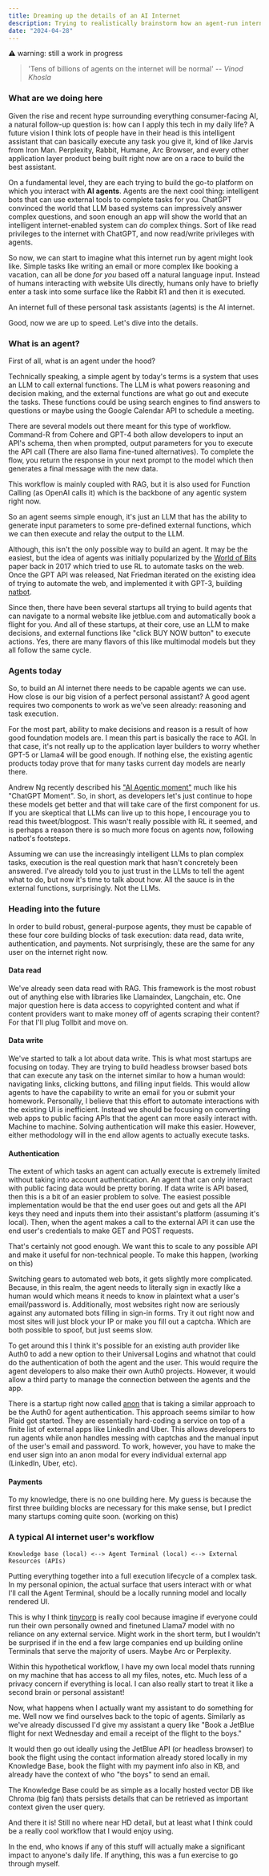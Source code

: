 ```yaml
---
title: Dreaming up the details of an AI Internet
description: Trying to realistically brainstorm how an agent-run internet would look and work.
date: "2024-04-28"
---
```


⚠️ warning: still a work in progress

> 'Tens of billions of agents on the internet will be normal'
> -- <cite>Vinod Khosla</cite>

### What are we doing here

Given the rise and recent hype surrounding everything consumer-facing AI, a natural follow-up question is: how can I apply this tech in my daily life? A future vision I think lots of people have in their head is this intelligent assistant that can basically execute any task you give it, kind of like Jarvis from Iron Man. Perplexity, Rabbit, Humane, Arc Browser, and every other application layer product being built right now are on a race to build the best assistant.

On a fundamental level, they are each trying to build the go-to platform on which you interact with **AI agents**. Agents are the next cool thing: intelligent bots that can use external tools to complete tasks for you.
ChatGPT convinced the world that LLM based systems can impressively answer complex questions, and soon enough an app will show the world that an intelligent internet-enabled system can _do_ complex things. Sort of like read privileges to the internet with ChatGPT, and now read/write privileges with agents.

So now, we can start to imagine what this internet run by agent might look like. Simple tasks like writing an email or more complex like booking a vacation, can all be done _for you_ based off a natural language input. Instead of humans interacting with website UIs directly, humans only have to briefly enter a task into some surface like the Rabbit R1 and then it is executed.

An internet full of these personal task assistants (agents) is the AI internet.

Good, now we are up to speed. Let's dive into the details.

### What is an agent?

First of all, what is an agent under the hood?

Technically speaking, a simple agent by today's terms is a system that uses an LLM to call external functions. The LLM is what powers reasoning and decision making, and the external functions are what go out and execute the tasks. These functions could be using search engines to find answers to questions or maybe using the Google Calendar API to schedule a meeting.

There are several models out there meant for this type of workflow. Command-R from Cohere and GPT-4 both allow developers to input an API's schema, then when prompted, output parameters for you to execute the API call (There are also llama fine-tuned alternatives). To complete the flow, you return the response in your next prompt to the model which then generates a final message with the new data.

This workflow is mainly coupled with RAG, but it is also used for Function Calling (as OpenAI calls it) which is the backbone of any agentic system right now.

So an agent seems simple enough, it's just an LLM that has the ability to generate input parameters to some pre-defined external functions, which we can then execute and relay the output to the LLM.

Although, this isn't the only possible way to build an agent. It may be the easiest, but the idea of agents was initially popularized by the [World of Bits](https://proceedings.mlr.press/v70/shi17a/shi17a.pdf) paper back in 2017 which tried to use RL to automate tasks on the web. Once the GPT API was released, Nat Friedman iterated on the existing idea of trying to automate the web, and implemented it with GPT-3, building [natbot](https://github.com/nat/natbot).

Since then, there have been several startups all trying to build agents that can navigate to a normal website like jetblue.com and automatically book a flight for you. And all of these startups, at their core, use an LLM to make decisions, and external functions like "click BUY NOW button" to execute actions. Yes, there are many flavors of this like multimodal models but they all follow the same cycle.

### Agents today

So, to build an AI internet there needs to be capable agents we can use. How close is our big vision of a perfect personal assistant? A good agent requires two components to work as we've seen already: reasoning and task execution.

For the most part, ability to make decisions and reason is a result of how good foundation models are. I mean this part is basically the race to AGI. In that case, it's not really up to the application layer builders to worry whether GPT-5 or Llama4 will be good enough. If nothing else, the existing agentic products today prove that for many tasks current day models are nearly there.

Andrew Ng recently described his ["AI Agentic moment"](https://twitter.com/AndrewYNg/status/1779606380665803144) much like his "ChatGPT Moment". So, in short, as developers let's just continue to hope these models get better and that will take care of the first component for us. If you are skeptical that LLMs can live up to this hope, I encourage you to read this tweet/blogpost. This wasn't really possible with RL it seemed, and is perhaps a reason there is so much more focus on agents now, following natbot's footsteps.

Assuming we can use the increasingly intelligent LLMs to plan complex tasks, execution is the real question mark that hasn't concretely been answered. I've already told you to just trust in the LLMs to tell the agent what to do, but now it's time to talk about how. All the sauce is in the external functions, surprisingly. Not the LLMs.

### Heading into the future

In order to build robust, general-purpose agents, they must be capable of these four core building blocks of task execution: data read, data write, authentication, and payments. Not surprisingly, these are the same for any user on the internet right now.

#### Data read

We've already seen data read with RAG. This framework is the most robust out of anything else with libraries like Llamaindex, Langchain, etc. One major question here is data access to copyrighted content and what if content providers want to make money off of agents scraping their content? For that I'll plug Tollbit and move on.

#### Data write

We've started to talk a lot about data write. This is what most startups are focusing on today. They are trying to build headless browser based bots that can execute any task on the internet similar to how a human would: navigating links, clicking buttons, and filling input fields. This would allow agents to have the capability to write an email for you or submit your homework. Personally, I believe that this effort to automate interactions with the existing UI is inefficient. Instead we should be focusing on converting web apps to public facing APIs that the agent can more easily interact with. Machine to machine. Solving authentication will make this easier. However, either methodology will in the end allow agents to actually execute tasks.

#### Authentication

The extent of which tasks an agent can actually execute is extremely limited without taking into account authentication. An agent that can only interact with public facing data would be pretty boring. If data write is API based, then this is a bit of an easier problem to solve. The easiest possible implementation would be that the end user goes out and gets all the API keys they need and inputs them into their assistant's platform (assuming it's local). Then, when the agent makes a call to the external API it can use the end user's credentials to make GET and POST requests.

That's certainly not good enough. We want this to scale to any possible API and make it useful for non-technical people. To make this happen, (working on this)

Switching gears to automated web bots, it gets slightly more complicated. Because, in this realm, the agent needs to literally sign in exactly like a human would which means it needs to know in plaintext what a user's email/password is. Additionally, most websites right now are seriously against any automated bots filling in sign-in forms. Try it out right now and most sites will just block your IP or make you fill out a captcha. Which are both possible to spoof, but just seems slow.

To get around this I think it's possible for an existing auth provider like Auth0 to add a new option to their Universal Logins and whatnot that could do the authentication of both the agent and the user. This would require the agent developers to also make their own Auth0 projects. However, it would allow a third party to manage the connection between the agents and the app.

There is a startup right now called [anon](https://anon.com) that is taking a similar approach to be the Auth0 for agent authentication. This approach seems similar to how Plaid got started. They are essentially hard-coding a service on top of a finite list of external apps like LinkedIn and Uber. This allows developers to run agents while anon handles messing with captchas and the manual input of the user's email and password. To work, however, you have to make the end user sign into an anon modal for every individual external app (LinkedIn, Uber, etc).

#### Payments

To my knowledge, there is no one building here. My guess is because the first three building blocks are necessary for this make sense, but I predict many startups coming quite soon. (working on this)

### A typical AI internet user's workflow

`Knowledge base (local) <--> Agent Terminal (local) <--> External Resources (APIs)`

Putting everything together into a full execution lifecycle of a complex task. In my personal opinion, the actual surface that users interact with or what I'll call the Agent Terminal, should be a locally running model and locally rendered UI.

This is why I think [tinycorp](https://tinygrad.org/#tinybox) is really cool because imagine if everyone could run their own personally owned and finetuned Llama7 model with no reliance on any external service. Might work in the short term, but I wouldn't be surprised if in the end a few large companies end up building online Terminals that serve the majority of users. Maybe Arc or Perplexity.

Within this hypothetical workflow, I have my own local model thats running on my machine that has access to all my files, notes, etc. Much less of a privacy concern if everything is local. I can also really start to treat it like a second brain or personal assistant!

Now, what happens when I actually want my assistant to do something for me. Well now we find ourselves back to the topic of agents. Similarly as we've already discussed I'd give my assistant a query like "Book a JetBlue flight for next Wednesday and email a receipt of the flight to the boys."

It would then go out ideally using the JetBlue API (or headless browser) to book the flight using the contact information already stored locally in my Knowledge Base, book the flight with my payment info also in KB, and already have the context of who "the boys" to send an email.

The Knowledge Base could be as simple as a locally hosted vector DB like Chroma (big fan) thats persists details that can be retrieved as important context given the user query.

And there it is! Still no where near HD detail, but at least what I think could be a really cool workflow that I would enjoy using.

In the end, who knows if any of this stuff will actually make a significant impact to anyone's daily life. If anything, this was a fun exercise to go through myself.
